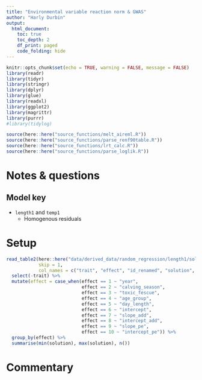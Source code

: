 ```yaml
---
title: "Environmental variable reaction norm & GWAS"
author: "Harly Durbin"
output:
  html_document:
    toc: true
    toc_depth: 2
    df_print: paged
    code_folding: hide
---
```


```r
knitr::opts_chunk$set(echo = TRUE, warning = FALSE, message = FALSE)
library(readr)
library(tidyr)
library(stringr)
library(dplyr)
library(glue)
library(readxl)
library(ggplot2)
library(magrittr)
library(purrr)
#library(tidylog)

source(here::here("source_functions/melt_aireml.R"))
source(here::here("source_functions/parse_renf90table.R"))
source(here::here("source_functions/lrt_calc.R"))
source(here::here("source_functions/parse_loglik.R"))
```

# Notes & questions

## Model key

* `length1` and `temp1`
    + Homogenous residuals

# Setup 

```r
read_table2(here::here("data/derived_data/random_regression/length1/solutions"),
            skip = 1,
            col_names = c("trait", "effect", "id_renamed", "solution", "se")) %>% 
  select(-trait) %>% 
  mutate(effect = case_when(effect == 1 ~ "year",
                            effect == 2 ~ "calving_season",
                            effect == 3 ~ "toxic_fescue",
                            effect == 4 ~ "age_group",
                            effect == 5 ~ "day_length",
                            effect == 6 ~ "intercept",
                            effect == 7 ~ "slope_add",
                            effect == 8 ~ "intercept_add",
                            effect == 9 ~ "slope_pe",
                            effect == 10 ~ "intercept_pe")) %>% 
  group_by(effect) %>% 
  summarise(min(solution), max(solution), n())
```


# Commentary